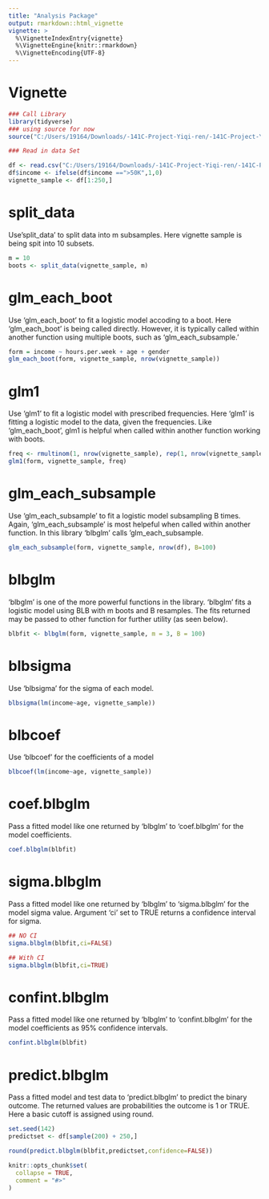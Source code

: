 ---
title: "Analysis Package"
output: rmarkdown::html_vignette
vignette: >
  %\VignetteIndexEntry{vignette}
  %\VignetteEngine{knitr::rmarkdown}
  %\VignetteEncoding{UTF-8}
---
# Vignette
```{r setup, echo=FALSE, results='hide'}
### Call Library
library(tidyverse)
### using source for now
source("C:/Users/19164/Downloads/-141C-Project-Yiqi-ren/-141C-Project-Yiqi-ren/vignettes/analysis.R")
```
```{r, echo=FALSE}
### Read in data Set

df <- read.csv("C:/Users/19164/Downloads/-141C-Project-Yiqi-ren/-141C-Project-Yiqi-ren/vignettes/adult.csv")
df$income <- ifelse(df$income ==">50K",1,0)
vignette_sample <- df[1:250,]

```

# split_data 
Use'split_data'  to split data into m subsamples.
Here vignette sample is being spit into 10 subsets.
```{r}
m = 10
boots <- split_data(vignette_sample, m)

```

# glm_each_boot
Use 'glm_each_boot' to fit a logistic model accoding to a boot.
Here 'glm_each_boot' is being called directly. However, it is typically called within another function using multiple boots, such as 'glm_each_subsample.'
```{r, results='hide'}
form = income ~ hours.per.week + age + gender
glm_each_boot(form, vignette_sample, nrow(vignette_sample))

```

# glm1
Use 'glm1' to fit a logistic model with prescribed frequencies.
Here 'glm1' is fitting a logistic model to the data, given the frequencies. 
Like 'glm_each_boot', glm1 is helpful when called within another function working with boots.
```{r}
freq <- rmultinom(1, nrow(vignette_sample), rep(1, nrow(vignette_sample)))
glm1(form, vignette_sample, freq)
```


# glm_each_subsample
Use 'glm_each_subsample' to fit a logistic model subsampling B times.
Again, 'glm_each_subsample' is most helpeful when called within another function.
In this library 'blbglm' calls 'glm_each_subsample.
```{r, results='hide', warning=FALSE}
glm_each_subsample(form, vignette_sample, nrow(df), B=100) 
```

# blbglm
'blbglm' is one of the more powerful functions in the library.
'blbglm' fits a logistic model using BLB with m boots and B resamples.
The fits returned may be passed to other function for further utility (as seen below).
```{r, results='hide'}
blbfit <- blbglm(form, vignette_sample, m = 3, B = 100)
```


# blbsigma
Use 'blbsigma' for the sigma of each model.
```{r}
blbsigma(lm(income~age, vignette_sample)) 
```


# blbcoef
Use 'blbcoef' for the coefficients of a model
```{r}
blbcoef(lm(income~age, vignette_sample))
```



# coef.blbglm
Pass a fitted model like one returned by 'blbglm' to 'coef.blbglm' for the model coefficients.
```{r}
coef.blbglm(blbfit)
```


# sigma.blbglm
Pass a fitted model like one returned by 'blbglm' to 'sigma.blbglm' for the model sigma value. Argument 'ci' set to TRUE returns a confidence interval for sigma.
```{r}
## NO CI
sigma.blbglm(blbfit,ci=FALSE) 

## With CI
sigma.blbglm(blbfit,ci=TRUE) 
```

# confint.blbglm
Pass a fitted model like one returned by 'blbglm' to 'confint.blbglm' for the model coefficients as 95% confidence intervals.
```{r}
confint.blbglm(blbfit)
```

# predict.blbglm
Pass a fitted model and test data  to 'predict.blbglm' to predict the binary outcome.
The returned values are probabilities the outcome is 1 or TRUE. Here a basic cutoff is assigned using round. 
```{r}
set.seed(142)
predictset <- df[sample(200) + 250,]

round(predict.blbglm(blbfit,predictset,confidence=FALSE))
```


```{r, include = FALSE}
knitr::opts_chunk$set(
  collapse = TRUE,
  comment = "#>"
)
```


